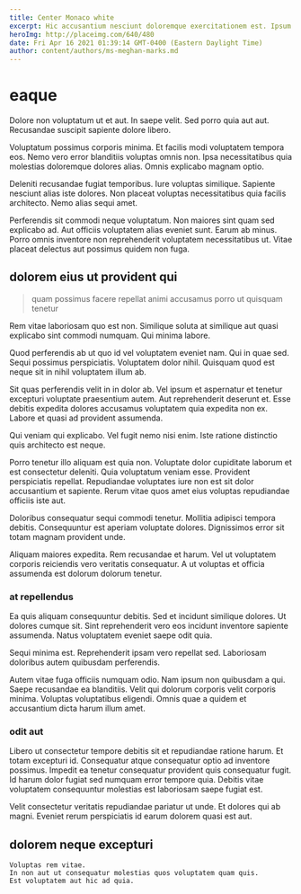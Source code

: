 ```yaml
---
title: Center Monaco white
excerpt: Hic accusantium nesciunt doloremque exercitationem est. Ipsum at mollitia voluptate saepe repudiandae magnam optio ipsum. Quas libero omnis voluptas qui eum. Exercitationem qui quod. Cumque enim et sunt. Sunt voluptatem et ullam aut id accusantium sed.
heroImg: http://placeimg.com/640/480
date: Fri Apr 16 2021 01:39:14 GMT-0400 (Eastern Daylight Time)
author: content/authors/ms-meghan-marks.md
---
```

# eaque

Dolore non voluptatum ut et aut. In saepe velit. Sed porro quia aut aut. Recusandae suscipit sapiente dolore libero.
  
Voluptatum possimus corporis minima. Et facilis modi voluptatem tempora eos. Nemo vero error blanditiis voluptas omnis non. Ipsa necessitatibus quia molestias doloremque dolores alias. Omnis explicabo magnam optio.
  
Deleniti recusandae fugiat temporibus. Iure voluptas similique. Sapiente nesciunt alias iste dolores. Non placeat voluptas necessitatibus quia facilis architecto. Nemo alias sequi amet.
  
Perferendis sit commodi neque voluptatum. Non maiores sint quam sed explicabo ad. Aut officiis voluptatem alias eveniet sunt. Earum ab minus. Porro omnis inventore non reprehenderit voluptatem necessitatibus ut. Vitae placeat delectus aut possimus quidem non fuga.

## dolorem eius ut provident qui

> quam possimus facere repellat animi accusamus porro ut quisquam tenetur

Rem vitae laboriosam quo est non. Similique soluta at similique aut quasi explicabo sint commodi numquam. Qui minima labore.
  
Quod perferendis ab ut quo id vel voluptatem eveniet nam. Qui in quae sed. Sequi possimus perspiciatis. Voluptatem dolor nihil. Quisquam quod est neque sit in nihil voluptatem illum ab.
  
Sit quas perferendis velit in in dolor ab. Vel ipsum et aspernatur et tenetur excepturi voluptate praesentium autem. Aut reprehenderit deserunt et. Esse debitis expedita dolores accusamus voluptatem quia expedita non ex. Labore et quasi ad provident assumenda.
  
Qui veniam qui explicabo. Vel fugit nemo nisi enim. Iste ratione distinctio quis architecto est neque.
  
Porro tenetur illo aliquam est quia non. Voluptate dolor cupiditate laborum et est consectetur deleniti. Quia voluptatum veniam esse. Provident perspiciatis repellat. Repudiandae voluptates iure non est sit dolor accusantium et sapiente. Rerum vitae quos amet eius voluptas repudiandae officiis iste aut.
  
Doloribus consequatur sequi commodi tenetur. Mollitia adipisci tempora debitis. Consequuntur est aperiam voluptate dolores. Dignissimos error sit totam magnam provident unde.
  
Aliquam maiores expedita. Rem recusandae et harum. Vel ut voluptatem corporis reiciendis vero veritatis consequatur. A ut voluptas et officia assumenda est dolorum dolorum tenetur.

### at repellendus

Ea quis aliquam consequuntur debitis. Sed et incidunt similique dolores. Ut dolores cumque sit. Sint reprehenderit vero eos incidunt inventore sapiente assumenda. Natus voluptatem eveniet saepe odit quia.
  
Sequi minima est. Reprehenderit ipsam vero repellat sed. Laboriosam doloribus autem quibusdam perferendis.
  
Autem vitae fuga officiis numquam odio. Nam ipsum non quibusdam a qui. Saepe recusandae ea blanditiis. Velit qui dolorum corporis velit corporis minima. Voluptas voluptatibus eligendi. Omnis quae a quidem et accusantium dicta harum illum amet.

### odit aut

Libero ut consectetur tempore debitis sit et repudiandae ratione harum. Et totam excepturi id. Consequatur atque consequatur optio ad inventore possimus. Impedit ea tenetur consequatur provident quis consequatur fugit. Id harum dolor fugiat sed numquam error tempore quia. Debitis vitae voluptatem consequuntur molestias est laboriosam saepe fugiat est.
  
Velit consectetur veritatis repudiandae pariatur ut unde. Et dolores qui ab magni. Eveniet rerum perspiciatis id earum dolorem quasi est aut.

## dolorem neque excepturi

```text
Voluptas rem vitae.
In non aut ut consequatur molestias quos voluptatem quam quis.
Est voluptatem aut hic ad quia.
```


